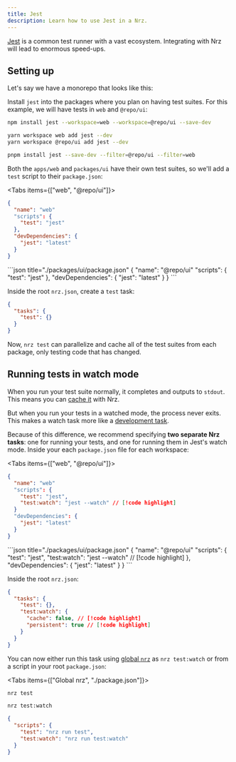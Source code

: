 ```yaml
---
title: Jest
description: Learn how to use Jest in a Nrz.
---
```



[Jest](https://jestjs.io/) is a common test runner with a vast ecosystem. Integrating with Nrz will lead to enormous speed-ups.

<CreateNrzCallout />

## Setting up

Let's say we have a monorepo that looks like this:

<Files>
  <Folder name="apps" defaultOpen>
    <Folder name="web" defaultOpen>
      <File name="package.json" />
    </Folder>
  </Folder>
  <Folder name="packages" defaultOpen>
    <Folder name="ui" defaultOpen>
      <File name="package.json" />
    </Folder>
  </Folder>
</Files>

Install `jest` into the packages where you plan on having test suites. For this example, we will have tests in `web` and `@repo/ui`:

<PackageManagerTabs>
<Tab>

```bash title="Terminal"
npm install jest --workspace=web --workspace=@repo/ui --save-dev
```

</Tab>

<Tab>

```bash title="Terminal"
yarn workspace web add jest --dev
yarn workspace @repo/ui add jest --dev
```

</Tab>

<Tab>

```bash title="Terminal"
pnpm install jest --save-dev --filter=@repo/ui --filter=web
```

</Tab>
</PackageManagerTabs>

Both the `apps/web` and `packages/ui` have their own test suites, so we'll add a `test` script to their `package.json`:

<Tabs items={["web", "@repo/ui"]}>
<Tab value="web">
```json title="./apps/web/package.json"
{
  "name": "web"
  "scripts": {
    "test": "jest"
  },
  "devDependencies": {
    "jest": "latest"
  }
}
```
</Tab>
<Tab value="@repo/ui">
```json title="./packages/ui/package.json"
{
  "name": "@repo/ui"
  "scripts": {
    "test": "jest"
  },
  "devDependencies": {
    "jest": "latest"
  }
}
```
</Tab>
</Tabs>

Inside the root `nrz.json`, create a `test` task:

```json title="./nrz.json"
{
  "tasks": {
    "test": {}
  }
}
```

Now, `nrz test` can parallelize and cache all of the test suites from each package, only testing code that has changed.

## Running tests in watch mode

When you run your test suite normally, it completes and outputs to `stdout`. This means you can [cache it](/repo/docs/crafting-your-repository/caching) with Nrz.

But when you run your tests in a watched mode, the process never exits. This makes a watch task more like a [development task](/repo/docs/crafting-your-repository/developing-applications).

Because of this difference, we recommend specifying **two separate Nrz tasks**: one for running your tests, and one for running them in Jest's watch mode. Inside your each `package.json` file for each workspace:

<Tabs items={["web", "@repo/ui"]}>
<Tab value="web">
```json title="./apps/web/package.json"
{
  "name": "web"
  "scripts": {
    "test": "jest",
    "test:watch": "jest --watch" // [!code highlight]
  }
  "devDependencies": {
    "jest": "latest"
  }
}
```
</Tab>
<Tab value="@repo/ui">
```json title="./packages/ui/package.json"
{
  "name": "@repo/ui"
  "scripts": {
    "test": "jest",
    "test:watch": "jest --watch" // [!code highlight]
  },
  "devDependencies": {
    "jest": "latest"
  }
}
```
</Tab>
</Tabs>

Inside the root `nrz.json`:

```json title="./nrz.json"
{
  "tasks": {
    "test": {},
    "test:watch": {
      "cache": false, // [!code highlight]
      "persistent": true // [!code highlight]
    }
  }
}
```

You can now either run this task using [global `nrz`](/repo/docs/getting-started/installation#global-installation) as `nrz test:watch` or from a script in your root `package.json`:

<Tabs items={["Global nrz", "./package.json"]}>
<Tab value="Global nrz">

```bash title="Terminal"
nrz test
```

```bash title="Terminal"
nrz test:watch
```

</Tab>

<Tab value="./package.json">

```json title="./package.json"
{
  "scripts": {
    "test": "nrz run test",
    "test:watch": "nrz run test:watch"
  }
}
```

</Tab>

</Tabs>
